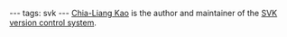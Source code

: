 ---
tags: svk
---
[[Chia-Liang Kao]] is the author and maintainer of the [[SVK]] [[version control system]].

